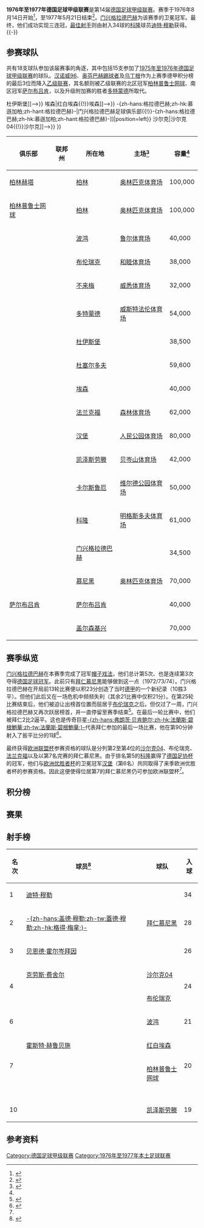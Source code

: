 {{noteTA
|G1=足球
|G2=德甲
|G3=uefa
}}
{{Infobox football league season
| competition                = [[德国足球甲级联赛|德国足球甲级联赛]]
| season                     = 1976–77
| winners                    = [[门兴格拉德巴赫足球俱乐部|-{zh-hans:格拉德巴赫;zh-hk:慕遜加柏;zh-hant:格拉德巴赫}-]]<small>（第 5 次夺冠）</small>
| relegated                  = [[卡尔斯鲁厄足球俱乐部|卡尔斯鲁厄]]、[[柏林普鲁士网球|柏林网球]]、<br>[[红白埃森|红白埃森]]
| continentalcup1            = [[1977–78年欧洲冠军杯|欧洲冠军杯]]
| continentalcup1 qualifiers = [[门兴格拉德巴赫足球俱乐部|-{zh-hans:格拉德巴赫;zh-hk:慕遜加柏;zh-hant:格拉德巴赫}-]]
| continentalcup2            = [[1977–78年欧洲优胜者杯|欧洲优胜者杯]]
| continentalcup2 qualifiers = [[科隆足球俱乐部|科隆]]、[[汉堡足球俱乐部|汉堡]]<small>（卫冕冠军）</small>
| continentalcup3            = [[1977–78年歐洲足協盃|欧洲联盟杯]]
| continentalcup3 qualifiers = [[沙尔克04|沙尔克04]]、[[布伦瑞克足球俱乐部|布伦瑞克]]、<br>[[法兰克福足球俱乐部|法兰克福]]、[[拜仁慕尼黑|拜仁慕尼黑]]
| league topscorer           = [[迪特·穆勒|迪特·穆勒]]<small>（34球）</small>
| biggest home win           = [[拜仁慕尼黑|拜仁慕尼黑]] 9–0 [[柏林普鲁士网球|柏林网球]]
| biggest away win           = [[红白埃森|红白埃森]] 1–8 [[法兰克福足球俱乐部|法兰克福]]<br>[[拜仁慕尼黑|拜仁慕尼黑]] 0–7 [[沙尔克04|沙尔克04]]
| highest scoring            = [[科隆足球俱乐部|科隆]] 8–4 [[柏林普鲁士网球|柏林网球]]
| matches                    = 306
| total goals                = 1084
| attendance                 = 7827564
| prevseason                 = [[1975年至1976年德国足球甲级联赛|1975–76]]
| nextseason                 = [[1977年至1978年德国足球甲级联赛|1977–78]]
}}
'''1976年至1977年德国足球甲级联赛'''是第14届[[德国足球甲级联赛|德国足球甲级联赛]]。赛季于1976年8月14日开始<ref>{{de}}{{cite web|url=http://www.dfb.de/index.php?id=329309|title=Schedule Round 1|publisher=DFB|deadurl=yes|archiveurl=https://web.archive.org/web/20110608081933/http://www.dfb.de/index.php?id=329309|archivedate=2011-06-08|accessdate=2014-10-13}}</ref>，至1977年5月21日结束<ref>{{de}}{{cite web|url=http://www.dfb.de/index.php?id=329671|title=Archive 1976/1977 Round 34|publisher=DFB|deadurl=yes|archiveurl=https://web.archive.org/web/20110608081944/http://www.dfb.de/index.php?id=329671|archivedate=2011-06-08|accessdate=2014-10-13}}</ref>。[[门兴格拉德巴赫足球俱乐部|门兴格拉德巴赫]]为该赛季的卫冕冠军。最终，他们成功实现三连冠，[[德国足球甲级联赛最佳射手|最佳射手]]则由射入34球的[[科隆足球俱乐部|科隆]]球员[[迪特·穆勒|迪特·穆勒]]获得。
{{TOC left}}
{{-}}

==参赛球队==
共有18支球队参加该届赛事的角逐，其中包括15支参加了[[1975年至1976年德国足球甲级联赛|1975年至1976年德国足球甲级联赛]]的球队。[[汉诺威96|汉诺威96]]、[[奥芬巴赫踢球者|奥芬巴赫踢球者]]及[[乌丁根足球俱乐部|乌丁根]]作为上赛季德甲积分榜的最后3位而降入[[德国足球乙级联赛|乙级联赛]]，其名额则被乙级联赛的北区冠军[[柏林普鲁士网球|柏林普鲁士网球]]、南区冠军[[萨尔布吕肯足球俱乐部|萨尔布吕肯]]，以及升级附加赛的胜者[[多特蒙德足球俱乐部|多特蒙德]]所取代。

{{Location map+ |FRG and West Berlin |width=375 |float=right |caption=1971-72赛季德甲联赛球队分布图 |places=
{{Location map~ |FRG and West Berlin |lat=52.511274|long=13.242632|label=[[柏林赫塔|柏林赫塔]]<br>[[柏林普鲁士网球|柏林网球]] |position=left}}
{{Location map~ |FRG and West Berlin |lat=51.482987|long=7.211397 |label=  <small>[[波鸿足球俱乐部|波鸿]]</small> |position=bottom}}
{{Location map~ |FRG and West Berlin |lat=52.290116|long=10.521575|label=[[布伦瑞克足球俱乐部|布伦瑞克]]|position=bottom}}
{{Location map~ |FRG and West Berlin |lat=53.065337|long=8.836722 |label=[[云达不来梅|云达不来梅]] |position=left}}
{{Location map~ |FRG and West Berlin |lat=51.4925  |long=7.454444 |label=<small>[[多特蒙德足球俱乐部|多特蒙德]]</small>}}
{{Location map~ |FRG and West Berlin |lat=51.409033|long=6.778664 |label=<!--[[杜伊斯堡足球俱乐部{{!}}杜伊斯堡|杜伊斯堡足球俱乐部{{!}}杜伊斯堡]]-->}}
{{Location map~ |FRG and West Berlin |lat=51.261593|long=6.733204 |label=   <small>[[杜塞尔多夫足球俱乐部|杜塞尔多夫]]</small> |position=bottom}}
{{Location map~ |FRG and West Berlin |lat=51.485833|long=6.977778 |label=<!--[[红白埃森{{!}}埃森|红白埃森{{!}}埃森]]-->}}
{{Location map~ |FRG and West Berlin |lat=50.069206|long=8.644234 |label=[[法兰克福足球俱乐部|法兰克福]] |position=left}}
{{Location map~ |FRG and West Berlin |lat=53.587095|long=9.898711 |label=[[汉堡足球俱乐部|汉堡]] |position=left}}
{{Location map~ |FRG and West Berlin |lat=49.434705|long=7.776408 |label=[[凯泽斯劳滕足球俱乐部|凯泽斯劳滕]]}}
{{Location map~ |FRG and West Berlin |lat=49.021176|long=8.413021|label=[[卡尔斯鲁厄足球俱乐部|卡尔斯鲁厄]]}}
{{Location map~ |FRG and West Berlin |lat=50.933224|long=6.874697 |label=<small>[[科隆足球俱乐部|科隆]]</small>|position=bottom}}
{{Location map~ |FRG and West Berlin |lat=51.208908|long=6.439549 |label=<small>[[门兴格拉德巴赫足球俱乐部{{!}}-{zh-hans:格拉德巴赫;zh-hk:慕遜加柏;zh-hant:格拉德巴赫}-|门兴格拉德巴赫足球俱乐部{{!}}-{zh-hans:格拉德巴赫;zh-hk:慕遜加柏;zh-hant:格拉德巴赫}-]]</small>|position=left}}
{{Location map~ |FRG and West Berlin |lat=48.110950|long=11.574578|label=[[拜仁慕尼黑|拜仁慕尼黑]]}}
{{Location map~ |FRG and West Berlin |lat=49.2475  |long=6.984167 |label=[[萨尔布吕肯足球俱乐部|萨尔布吕肯]]|position=bottom}}
{{Location map~ |FRG and West Berlin |lat=51.529752|long=7.079809 |label=<!--[[沙尔克04{{!}}沙尔克|沙尔克04{{!}}沙尔克]]-->}}
<!--DISPLAY FIXES FOR RUHR AREA TEAMS-->
{{Location map~ |FRG and West Berlin |mark=TransparentPlaceholder.png |lat=51.32 |long=6.78 |label=<small>[[杜伊斯堡足球俱乐部|杜伊斯堡]]</small> |position=left}}
{{Location map~ |FRG and West Berlin |mark=TransparentPlaceholder.png |lat=51.56 |long=7.14 |label=<small>[[红白埃森|埃森]]</small> |position=left}}
{{Location map~ |FRG and West Berlin |mark=TransparentPlaceholder.png |lat=51.61 |long=6.92 |label=<small>[[沙尔克04|沙尔克04]]</small>}}
}}
{| class="wikitable sortable"
|-
! 俱乐部
! 联邦州
! 所在地
! 主场<ref name="Vereinslexikon">{{de}}{{cite book|last=Grüne|first=Hardy|title=Enzyklopädie des deutschen Ligafußballs, Band 7: Vereinslexikon|publisher=AGON Sportverlag|location=Kassel|year=2001|isbn=3-89784-147-9}}</ref>
! 容量<ref name="Vereinslexikon" />
|-
| [[柏林赫塔|柏林赫塔]]
| {{flag|Berlin}}
| [[柏林|柏林]]
| [[柏林奥林匹克体育场|奥林匹克体育场]]
| 100,000
|-
| [[柏林普鲁士网球|柏林普鲁士网球]]
| {{flag|Berlin}}
| [[柏林|柏林]]
| [[柏林奥林匹克体育场|奥林匹克体育场]]
| 100,000
|-
| {{sort|Bochum|[[波鸿足球俱乐部|波鸿]]}}
| {{flag|North Rhine-Westphalia}}
| [[波鸿|波鸿]]
| [[鲁尔球场|鲁尔体育场]]
| 40,000
|-
| {{sort|Braunschweig|[[布伦瑞克足球俱乐部|布伦瑞克]]}}
| {{flag|Lower Saxony}}
| [[布伦瑞克|布伦瑞克]]
| [[和睦体育场|和睦体育场]]
| 38,000
|-
| {{sort|Bremen|[[云达不来梅|云达不来梅]]}}
| {{flag|Bremen|name=Bremen (state)}}
| [[不来梅|不来梅]]
| [[威悉体育场|威悉体育场]]
| 32,000
|-
| {{sort|Dortmund|[[多特蒙德足球俱乐部|多特蒙德]]}}
| {{flag|North Rhine-Westphalia}}
| [[多特蒙德|多特蒙德]]
| [[威斯特法伦球场|威斯特法伦体育场]]
| 54,000
|-
| {{sort|Duisburg|[[杜伊斯堡足球俱乐部|杜伊斯堡]]}}
| {{flag|North Rhine-Westphalia}}
| [[杜伊斯堡|杜伊斯堡]]
| {{link-de|维道体育场|Wedaustadion}}
| 38,500
|-
| {{sort|Düsseldorf|[[杜塞尔多夫足球俱乐部|杜塞尔多夫]]}}
| {{flag|North Rhine-Westphalia}}
| [[杜塞尔多夫|杜塞尔多夫]]
| {{link-de|莱茵体育场|Rheinstadion}}
| 59,600
|-
| {{sort|Essen|[[红白埃森|红白埃森]]}}
| {{flag|North Rhine-Westphalia}}
| [[埃森|埃森]]
| {{link-de|格奥尔格·梅尔彻斯体育场|Georg-Melches-Stadion}}
| 40,000
|-
| {{sort|Frankfurt|[[法兰克福足球俱乐部|法兰克福]]}}
| {{flag|Hesse}}
| [[法兰克福|法兰克福]]
| [[商业银行竞技场|森林体育场]]
| 62,000
|-
| {{sort|Hamburg|[[汉堡足球俱乐部|汉堡]]}}
| {{flag|Hamburg}}
| [[汉堡|汉堡]]
| [[人民公园体育场|人民公园体育场]]
| 80,000
|-
| {{sort|Kaiserslautern|[[凯泽斯劳滕足球俱乐部|凯泽斯劳滕]]}}
| {{flag|Rhineland-Palatinate}}
| [[凯泽斯劳滕|凯泽斯劳滕]]
| [[弗里茨·瓦尔特体育场|贝岑山体育场]]
| 42,000
|-
| {{sort|Karlsruhe|[[卡尔斯鲁厄足球俱乐部|卡尔斯鲁厄]]}}
|{{flag|Baden-Württemberg}}
| [[卡尔斯鲁厄|卡尔斯鲁厄]]
| [[维尔德公园体育场|维尔德公园体育场]]
| 50,000
|-
| {{sort|Köln|[[科隆足球俱乐部|科隆]]}}
| {{flag|North Rhine-Westphalia}}
| [[科隆|科隆]]
| [[莱茵能源球场|明格斯多夫体育场]]
| 61,000
|-
| {{sort|Mönchengladbach|[[门兴格拉德巴赫足球俱乐部|门兴格拉德巴赫]]}}
| {{flag|North Rhine-Westphalia}}
| [[门兴格拉德巴赫|门兴格拉德巴赫]]
| {{link-de|博克尔山体育场|Bökelbergstadion}}
| 34,500
|-
| {{sort|München Bayern|[[拜仁慕尼黑|拜仁慕尼黑]]}}
| {{flag|Bavaria}}
| [[慕尼黑|慕尼黑]]
| [[慕尼黑奥林匹克体育场|奥林匹克体育场]]
| 70,000
|-
| [[萨尔布吕肯足球俱乐部|萨尔布吕肯]]
| {{flag|Saarland}}
| [[萨尔布吕肯|萨尔布吕肯]]
| {{link-de|路德维希公园体育场|Ludwigsparkstadion}}
| 40,000
|-
| {{sort|Schalke|[[沙尔克04|沙尔克04]]}}
| {{flag|North Rhine-Westphalia}}
| [[盖尔森基兴|盖尔森基兴]]
| {{link-de|公园体育场|Parkstadion}}
| 70,000
|}

==赛季纵览==
[[门兴格拉德巴赫足球俱乐部|门兴格拉德巴赫]]在本赛季完成了冠军[[帽子戏法|帽子戏法]]，他们总计第5次、也是连续第3次夺得[[德国足球冠军|德国足球冠军]]。此前只有[[拜仁慕尼黑|拜仁慕尼黑]]能够做到这一点（1972/73/74）。门兴格拉德巴赫在开局前13轮比赛便以积23分创造了当时[[德甲|德甲]]的一个新纪录（10胜3平）。但他们此后又在一场危机中频频失利（其余21比赛中仅积21分）。在第25轮比赛结束后，他们被迫让出榜首位置而屈居于[[布伦瑞克足球俱乐部|布伦瑞克]]之后。但仅过了一周，门兴格拉德巴赫又再次跃居榜首，并一直停留至赛季结束<ref name="kicker">{{de}}{{cite web|url=http://www.kicker.de/news/fussball/bundesliga/bl50/573048/artikel_die-zeichen-stehen-auf-abschied_franz-der-grosse-verlaesst-den-fc-bayern.html|title=Die Zeichen stehen auf Abschied: "Franz der Große" verlässt den FC Bayern|publisher=Kicker Online|date=2012-08-03|accessdate=2014-10-13|archive-date=2013-06-25|archive-url=https://www.webcitation.org/6HcwIXcJK?url=http://www.kicker.de/news/fussball/bundesliga/bl50/573048/artikel_die-zeichen-stehen-auf-abschied_franz-der-grosse-verlaesst-den-fc-bayern.html|dead-url=no}}</ref>。在最后一轮比赛中，他们被拜仁2比2逼平。这也是传奇巨星[[弗朗茨·贝肯鲍尔|-{zh-hans:弗朗茨·贝肯鲍尔;zh-hk:法蘭斯·碧根鮑華;zh-tw:法蘭斯·碧根鮑華;}-]]代表拜仁参加的最后一场比赛，他在第90分钟射入了扳平比分的1球<ref>{{de}}{{cite book | last = Schulze-Marmeling | first = Dietrich | title = Die Bayern. Die Geschichte des deutschen Rekordmeisters | publisher = Die Werkstatt | year = 2003 | isbn = 3-89533-426-X}}</ref>。

最终获得[[欧洲联盟杯|欧洲联盟杯]]参赛资格的球队是分列第2至第4位的[[沙尔克04|沙尔克04]]、布伦瑞克、[[法兰克福足球俱乐部|法兰克福]]以及以第7名完赛的拜仁慕尼黑。由于排名第5的[[科隆足球俱乐部|科隆]]赢得了[[德国足协杯|德国足协杯]]的冠军，他们与[[欧洲优胜者杯|欧洲优胜者杯]]的卫冕冠军[[汉堡足球俱乐部|汉堡]]（第6名）共同取得了来季欧洲优胜者杯的参赛资格。因此这便使得位居第7的拜仁慕尼黑仍可参加欧洲联盟杯<ref name="kicker"/>。

==积分榜==
{{Fb cl header}}
{{Fb cl2 team 2pts |p=1 |t=[[门兴格拉德巴赫足球俱乐部|门兴格拉德巴赫]] |w=17|d=10|l=7 |gf=58|ga=34 |bc=#ACE1AF|champion=y}}
{{Fb cl3 qr |rows=1 |competition=[[1977–78年欧洲冠军杯#第一圈|1977–78年欧洲冠军杯第一圈]]}}
{{Fb cl2 team 2pts |p=2 |t=[[沙尔克04|沙尔克04]] |w=17|d=9 |l=8 |gf=77|ga=52 |bc=#97DEFF}}
{{Fb cl3 qr |rows=3 |competition=[[1977–78年歐洲足協盃#第一圈|1977–78年欧洲联盟杯第一圈]]}}
{{Fb cl2 team 2pts |p=3 |t=[[布伦瑞克足球俱乐部|布伦瑞克]] |w=15|d=13|l=6 |gf=56|ga=38 |bc=#97DEFF}}
{{Fb cl2 team 2pts |p=4 |t=[[法兰克福足球俱乐部|法兰克福]] |w=17|d=8 |l=9 |gf=86|ga=57 |bc=#97DEFF}}
{{Fb cl2 team 2pts |p=5 |t=[[科隆足球俱乐部|科隆]] |w=17|d=6 |l=11|gf=83|ga=61 |bc=#FFFF75}}
{{Fb cl3 qr |rows=1 |competition=[[1977–78年欧洲优胜者杯|1977–78年欧洲优胜者杯第一圈]]}}
{{Fb cl2 team 2pts |p=6 |t=[[汉堡足球俱乐部|汉堡]] |w=14|d=10|l=10|gf=67|ga=56 |bc=#FFFF75}}
{{Fb cl3 qr |rows=1 |competition=[[1977–78年欧洲优胜者杯|1977–78年欧洲优胜者杯第一圈]]|nt=1}}
{{Fb cl2 team 2pts |p=7 |t=[[拜仁慕尼黑|拜仁慕尼黑]] |w=14|d=9 |l=11|gf=74|ga=65 |bc=#97DEFF}}
{{Fb cl3 qr |rows=1 |competition=[[1977–78年歐洲足協盃#第一圈|1977–78年欧洲联盟杯第一圈]]|nt=2}}
{{Fb cl2 team 2pts |p=8 |t=[[多特蒙德足球俱乐部|多特蒙德]] |w=12|d=10|l=12|gf=73|ga=64 }}
{{Fb cl2 team 2pts |p=9 |t=[[杜伊斯堡足球俱乐部|杜伊斯堡]] |w=11|d=12|l=11|gf=60|ga=51 }}
{{Fb cl2 team 2pts |p=10|t=[[柏林赫塔|柏林赫塔]] |w=13|d=8 |l=13|gf=55|ga=54 }}
{{Fb cl2 team 2pts |p=11|t=[[云达不来梅|云达不来梅]] |w=13|d=7 |l=14|gf=51|ga=59 }}
{{Fb cl2 team 2pts |p=12|t=[[杜塞尔多夫足球俱乐部|杜塞尔多夫]] |w=11|d=9 |l=14|gf=52|ga=54 }}
{{Fb cl2 team 2pts |p=13|t=[[凯泽斯劳滕足球俱乐部|凯泽斯劳滕]] |w=12|d=5 |l=17|gf=53|ga=59 }}
{{Fb cl2 team 2pts |p=14|t=[[萨尔布吕肯足球俱乐部|萨尔布吕肯]] |w=9 |d=11|l=14|gf=43|ga=55 }}
{{Fb cl2 team 2pts |p=15|t=[[波鸿足球俱乐部|波鸿]] |w=11|d=7 |l=16|gf=47|ga=62 }}
{{Fb cl2 team 2pts |p=16|t=[[卡尔斯鲁厄足球俱乐部|卡尔斯鲁厄]] |w=9 |d=10|l=15|gf=53|ga=75 |bc=#FF8888|relegated=y}}
{{Fb cl3 qr |relegation=yes |rows=3 |competition={{link-de|1977年至1978年德国足球乙级联赛|2. Bundesliga 1977/78|1977–78年乙级联赛}}}}
{{Fb cl2 team 2pts |p=17|t=[[柏林普鲁士网球|柏林普鲁士网球]] |w=6 |d=10|l=18|gf=47|ga=85 |bc=#FF8888|relegated=y}}
{{Fb cl2 team 2pts |p=18|t=[[红白埃森|红白埃森]] |w=7 |d=8 |l=19|gf=49|ga=103|bc=#FF8888|relegated=y}}
{{Fb cl footer |s=[http://www.dfb.de/index.php?id=329672 www.dfb.de] |nt=<sup>1</sup>[[汉堡足球俱乐部|汉堡]]因赢得了[[1976–77年欧洲优胜者杯|1976–77年欧洲优胜者杯]]冠军而作为卫冕冠军自动获得参赛资格。<br /><sup>2</sup>因[[科隆足球俱乐部|科隆]]获得了[[1977–78年欧洲优胜者|欧洲优胜者杯]]的参赛权，其[[1977–78年歐洲足協盃|欧洲联盟杯]]的参赛资格由联赛第7名[[拜仁慕尼黑|拜仁慕尼黑]]入替。|u=2012-05}}

==赛果==
{{Fb r header |nt=18 | Hertha BSC | Tennis Borussia Berlin | Bochum | Braunschweig | Werder Bremen | Dortmund | Duisburg | Düsseldorf | Essen | Frankfurt | Hamburg | Kaiserslautern | Karlsruhe | Köln | Mönchengladbach | Bayern Munich | Saarbrücken | Schalke 04}}

{{Fb r team |t=Hertha BSC |bg=y}}
<!--     Hertha BSC --> {{Fb r|r=null }}
<!--    TeBe Berlin --> {{Fb r|gf=2 |ga=0 }}
<!--         Bochum --> {{Fb r|gf=2 |ga=0 }}
<!--   Braunschweig --> {{Fb r|gf=2 |ga=1 }}
<!--         Bremen --> {{Fb r|gf=2 |ga=1 }}
<!--       Dortmund --> {{Fb r|gf=3 |ga=2 }}
<!--       Duisburg --> {{Fb r|gf=2 |ga=4 }}
<!--     Düsseldorf --> {{Fb r|gf=4 |ga=0 }}
<!--          Essen --> {{Fb r|gf=2 |ga=1 }}
<!--      Frankfurt --> {{Fb r|gf=2 |ga=3 }}
<!--        Hamburg --> {{Fb r|gf=2 |ga=1 }}
<!-- Kaiserslautern --> {{Fb r|gf=2 |ga=0 }}
<!--      Karlsruhe --> {{Fb r|gf=1 |ga=1 }}
<!--           Köln --> {{Fb r|gf=2 |ga=4 }}
<!--     M'gladbach --> {{Fb r|gf=0 |ga=1 }}
<!--  Bayern Munich --> {{Fb r|gf=1 |ga=1 }}
<!--    Saarbrücken --> {{Fb r|gf=1 |ga=1 }}
<!--        Schalke --> {{Fb r|gf=2 |ga=1 }}

{{Fb r team |t=Tennis Borussia Berlin |bg=y}}
<!--     Hertha BSC --> {{Fb r|gf=2 |ga=0 }}
<!--    TeBe Berlin --> {{Fb r|r=null }}
<!--         Bochum --> {{Fb r|gf=1 |ga=1 }}
<!--   Braunschweig --> {{Fb r|gf=0 |ga=0 }}
<!--         Bremen --> {{Fb r|gf=2 |ga=4 }}
<!--       Dortmund --> {{Fb r|gf=2 |ga=3 }}
<!--       Duisburg --> {{Fb r|gf=1 |ga=5 }}
<!--     Düsseldorf --> {{Fb r|gf=4 |ga=2 }}
<!--          Essen --> {{Fb r|gf=2 |ga=2 }}
<!--      Frankfurt --> {{Fb r|gf=1 |ga=1 }}
<!--        Hamburg --> {{Fb r|gf=1 |ga=1 }}
<!-- Kaiserslautern --> {{Fb r|gf=4 |ga=2 }}
<!--      Karlsruhe --> {{Fb r|gf=4 |ga=2 }}
<!--           Köln --> {{Fb r|gf=3 |ga=2 }}
<!--     M'gladbach --> {{Fb r|gf=0 |ga=1 }}
<!--  Bayern Munich --> {{Fb r|gf=3 |ga=1 }}
<!--    Saarbrücken --> {{Fb r|gf=1 |ga=1 }}
<!--        Schalke --> {{Fb r|gf=1 |ga=3 }}

{{Fb r team |t=Bochum |bg=y}}
<!--     Hertha BSC --> {{Fb r|gf=4 |ga=2 }}
<!--    TeBe Berlin --> {{Fb r|gf=2 |ga=1 }}
<!--         Bochum --> {{Fb r|r=null }}
<!--   Braunschweig --> {{Fb r|gf=1 |ga=1 }}
<!--         Bremen --> {{Fb r|gf=0 |ga=2 }}
<!--       Dortmund --> {{Fb r|gf=2 |ga=1 }}
<!--       Duisburg --> {{Fb r|gf=2 |ga=1 }}
<!--     Düsseldorf --> {{Fb r|gf=1 |ga=2 }}
<!--          Essen --> {{Fb r|gf=2 |ga=1 }}
<!--      Frankfurt --> {{Fb r|gf=3 |ga=1 }}
<!--        Hamburg --> {{Fb r|gf=4 |ga=2 }}
<!-- Kaiserslautern --> {{Fb r|gf=1 |ga=0 }}
<!--      Karlsruhe --> {{Fb r|gf=1 |ga=0 }}
<!--           Köln --> {{Fb r|gf=1 |ga=2 }}
<!--     M'gladbach --> {{Fb r|gf=0 |ga=0 }}
<!--  Bayern Munich --> {{Fb r|gf=5 |ga=6 }}
<!--    Saarbrücken --> {{Fb r|gf=1 |ga=2 }}
<!--        Schalke --> {{Fb r|gf=1 |ga=2 }}

{{Fb r team |t=Braunschweig |bg=y}}
<!--     Hertha BSC --> {{Fb r|gf=2 |ga=2 }}
<!--    TeBe Berlin --> {{Fb r|gf=3 |ga=1 }}
<!--         Bochum --> {{Fb r|gf=2 |ga=0 }}
<!--   Braunschweig --> {{Fb r|r=null }}
<!--         Bremen --> {{Fb r|gf=0 |ga=1 }}
<!--       Dortmund --> {{Fb r|gf=3 |ga=1 }}
<!--       Duisburg --> {{Fb r|gf=1 |ga=1 }}
<!--     Düsseldorf --> {{Fb r|gf=0 |ga=0 }}
<!--          Essen --> {{Fb r|gf=6 |ga=0 }}
<!--      Frankfurt --> {{Fb r|gf=3 |ga=1 }}
<!--        Hamburg --> {{Fb r|gf=0 |ga=1 }}
<!-- Kaiserslautern --> {{Fb r|gf=2 |ga=1 }}
<!--      Karlsruhe --> {{Fb r|gf=3 |ga=3 }}
<!--           Köln --> {{Fb r|gf=4 |ga=2 }}
<!--     M'gladbach --> {{Fb r|gf=1 |ga=1 }}
<!--  Bayern Munich --> {{Fb r|gf=1 |ga=0 }}
<!--    Saarbrücken --> {{Fb r|gf=1 |ga=0 }}
<!--        Schalke --> {{Fb r|gf=1 |ga=0 }}

{{Fb r team |t=Werder Bremen |bg=y}}
<!--     Hertha BSC --> {{Fb r|gf=1 |ga=0 }}
<!--    TeBe Berlin --> {{Fb r|gf=0 |ga=0 }}
<!--         Bochum --> {{Fb r|gf=2 |ga=0 }}
<!--   Braunschweig --> {{Fb r|gf=2 |ga=2 }}
<!--         Bremen --> {{Fb r|r=null }}
<!--       Dortmund --> {{Fb r|gf=3 |ga=0 }}
<!--       Duisburg --> {{Fb r|gf=2 |ga=2 }}
<!--     Düsseldorf --> {{Fb r|gf=0 |ga=2 }}
<!--          Essen --> {{Fb r|gf=3 |ga=1 }}
<!--      Frankfurt --> {{Fb r|gf=2 |ga=1 }}
<!--        Hamburg --> {{Fb r|gf=2 |ga=2 }}
<!-- Kaiserslautern --> {{Fb r|gf=2 |ga=0 }}
<!--      Karlsruhe --> {{Fb r|gf=1 |ga=1 }}
<!--           Köln --> {{Fb r|gf=2 |ga=1 }}
<!--     M'gladbach --> {{Fb r|gf=1 |ga=0 }}
<!--  Bayern Munich --> {{Fb r|gf=2 |ga=3 }}
<!--    Saarbrücken --> {{Fb r|gf=1 |ga=0 }}
<!--        Schalke --> {{Fb r|gf=1 |ga=1 }}

{{Fb r team |t=Dortmund |bg=y}}
<!--     Hertha BSC --> {{Fb r|gf=2 |ga=1 }}
<!--    TeBe Berlin --> {{Fb r|gf=4 |ga=0 }}
<!--         Bochum --> {{Fb r|gf=0 |ga=2 }}
<!--   Braunschweig --> {{Fb r|gf=0 |ga=0 }}
<!--         Bremen --> {{Fb r|gf=2 |ga=4 }}
<!--       Dortmund --> {{Fb r|r=null }}
<!--       Duisburg --> {{Fb r|gf=2 |ga=1 }}
<!--     Düsseldorf --> {{Fb r|gf=1 |ga=2 }}
<!--          Essen --> {{Fb r|gf=4 |ga=2 }}
<!--      Frankfurt --> {{Fb r|gf=2 |ga=2 }}
<!--        Hamburg --> {{Fb r|gf=4 |ga=4 }}
<!-- Kaiserslautern --> {{Fb r|gf=5 |ga=2 }}
<!--      Karlsruhe --> {{Fb r|gf=7 |ga=2 }}
<!--           Köln --> {{Fb r|gf=1 |ga=2 }}
<!--     M'gladbach --> {{Fb r|gf=0 |ga=0 }}
<!--  Bayern Munich --> {{Fb r|gf=3 |ga=3 }}
<!--    Saarbrücken --> {{Fb r|gf=2 |ga=1 }}
<!--        Schalke --> {{Fb r|gf=2 |ga=2 }}

{{Fb r team |t=Duisburg |bg=y}}
<!--     Hertha BSC --> {{Fb r|gf=1 |ga=1 }}
<!--    TeBe Berlin --> {{Fb r|gf=1 |ga=1 }}
<!--         Bochum --> {{Fb r|gf=0 |ga=0 }}
<!--   Braunschweig --> {{Fb r|gf=1 |ga=1 }}
<!--         Bremen --> {{Fb r|gf=3 |ga=0 }}
<!--       Dortmund --> {{Fb r|gf=0 |ga=0 }}
<!--       Duisburg --> {{Fb r|r=null }}
<!--     Düsseldorf --> {{Fb r|gf=1 |ga=0 }}
<!--          Essen --> {{Fb r|gf=4 |ga=0 }}
<!--      Frankfurt --> {{Fb r|gf=4 |ga=3 }}
<!--        Hamburg --> {{Fb r|gf=0 |ga=0 }}
<!-- Kaiserslautern --> {{Fb r|gf=1 |ga=0 }}
<!--      Karlsruhe --> {{Fb r|gf=3 |ga=1 }}
<!--           Köln --> {{Fb r|gf=1 |ga=1 }}
<!--     M'gladbach --> {{Fb r|gf=3 |ga=2 }}
<!--  Bayern Munich --> {{Fb r|gf=5 |ga=2 }}
<!--    Saarbrücken --> {{Fb r|gf=2 |ga=3 }}
<!--        Schalke --> {{Fb r|gf=2 |ga=2 }}

{{Fb r team |t=Düsseldorf |bg=y}}
<!--     Hertha BSC --> {{Fb r|gf=2 |ga=3 }}
<!--    TeBe Berlin --> {{Fb r|gf=0 |ga=0 }}
<!--         Bochum --> {{Fb r|gf=1 |ga=0 }}
<!--   Braunschweig --> {{Fb r|gf=1 |ga=3 }}
<!--         Bremen --> {{Fb r|gf=3 |ga=2 }}
<!--       Dortmund --> {{Fb r|gf=3 |ga=2 }}
<!--       Duisburg --> {{Fb r|gf=2 |ga=0 }}
<!--     Düsseldorf --> {{Fb r|r=null }}
<!--          Essen --> {{Fb r|gf=4 |ga=4 }}
<!--      Frankfurt --> {{Fb r|gf=1 |ga=2 }}
<!--        Hamburg --> {{Fb r|gf=2 |ga=0 }}
<!-- Kaiserslautern --> {{Fb r|gf=2 |ga=3 }}
<!--      Karlsruhe --> {{Fb r|gf=3 |ga=0 }}
<!--           Köln --> {{Fb r|gf=1 |ga=3 }}
<!--     M'gladbach --> {{Fb r|gf=0 |ga=1 }}
<!--  Bayern Munich --> {{Fb r|gf=0 |ga=0 }}
<!--    Saarbrücken --> {{Fb r|gf=5 |ga=1 }}
<!--        Schalke --> {{Fb r|gf=1 |ga=2 }}

{{Fb r team |t=Essen |bg=y}}
<!--     Hertha BSC --> {{Fb r|gf=2 |ga=2 }}
<!--    TeBe Berlin --> {{Fb r|gf=1 |ga=0 }}
<!--         Bochum --> {{Fb r|gf=3 |ga=3 }}
<!--   Braunschweig --> {{Fb r|gf=2 |ga=1 }}
<!--         Bremen --> {{Fb r|gf=0 |ga=0 }}
<!--       Dortmund --> {{Fb r|gf=1 |ga=5 }}
<!--       Duisburg --> {{Fb r|gf=1 |ga=5 }}
<!--     Düsseldorf --> {{Fb r|gf=5 |ga=3 }}
<!--          Essen --> {{Fb r|r=null }}
<!--      Frankfurt --> {{Fb r|gf=1 |ga=8 }}
<!--        Hamburg --> {{Fb r|gf=1 |ga=2 }}
<!-- Kaiserslautern --> {{Fb r|gf=3 |ga=2 }}
<!--      Karlsruhe --> {{Fb r|gf=3 |ga=2 }}
<!--           Köln --> {{Fb r|gf=0 |ga=3 }}
<!--     M'gladbach --> {{Fb r|gf=1 |ga=0 }}
<!--  Bayern Munich --> {{Fb r|gf=1 |ga=4 }}
<!--    Saarbrücken --> {{Fb r|gf=1 |ga=0 }}
<!--        Schalke --> {{Fb r|gf=2 |ga=2 }}

{{Fb r team |t=Frankfurt |bg=y}}
<!--     Hertha BSC --> {{Fb r|gf=3 |ga=3 }}
<!--    TeBe Berlin --> {{Fb r|gf=7 |ga=1 }}
<!--         Bochum --> {{Fb r|gf=2 |ga=2 }}
<!--   Braunschweig --> {{Fb r|gf=3 |ga=0 }}
<!--         Bremen --> {{Fb r|gf=7 |ga=1 }}
<!--       Dortmund --> {{Fb r|gf=1 |ga=4 }}
<!--       Duisburg --> {{Fb r|gf=3 |ga=1 }}
<!--     Düsseldorf --> {{Fb r|gf=1 |ga=1 }}
<!--          Essen --> {{Fb r|gf=3 |ga=1 }}
<!--      Frankfurt --> {{Fb r|r=null }}
<!--        Hamburg --> {{Fb r|gf=2 |ga=1 }}
<!-- Kaiserslautern --> {{Fb r|gf=2 |ga=0 }}
<!--      Karlsruhe --> {{Fb r|gf=3 |ga=2 }}
<!--           Köln --> {{Fb r|gf=4 |ga=0 }}
<!--     M'gladbach --> {{Fb r|gf=1 |ga=3 }}
<!--  Bayern Munich --> {{Fb r|gf=2 |ga=1 }}
<!--    Saarbrücken --> {{Fb r|gf=2 |ga=1 }}
<!--        Schalke --> {{Fb r|gf=6 |ga=3 }}

{{Fb r team |t=Hamburg |bg=y}}
<!--     Hertha BSC --> {{Fb r|gf=2 |ga=0 }}
<!--    TeBe Berlin --> {{Fb r|gf=2 |ga=1 }}
<!--         Bochum --> {{Fb r|gf=5 |ga=1 }}
<!--   Braunschweig --> {{Fb r|gf=0 |ga=2 }}
<!--         Bremen --> {{Fb r|gf=5 |ga=3 }}
<!--       Dortmund --> {{Fb r|gf=3 |ga=4 }}
<!--       Duisburg --> {{Fb r|gf=2 |ga=0 }}
<!--     Düsseldorf --> {{Fb r|gf=1 |ga=1 }}
<!--          Essen --> {{Fb r|gf=5 |ga=3 }}
<!--      Frankfurt --> {{Fb r|gf=3 |ga=1 }}
<!--        Hamburg --> {{Fb r|r=null }}
<!-- Kaiserslautern --> {{Fb r|gf=1 |ga=0 }}
<!--      Karlsruhe --> {{Fb r|gf=2 |ga=1 }}
<!--           Köln --> {{Fb r|gf=2 |ga=1 }}
<!--     M'gladbach --> {{Fb r|gf=4 |ga=1 }}
<!--  Bayern Munich --> {{Fb r|gf=5 |ga=0 }}
<!--    Saarbrücken --> {{Fb r|gf=0 |ga=0 }}
<!--        Schalke --> {{Fb r|gf=2 |ga=2 }}

{{Fb r team |t=Kaiserslautern |bg=y}}
<!--     Hertha BSC --> {{Fb r|gf=0 |ga=2 }}
<!--    TeBe Berlin --> {{Fb r|gf=3 |ga=1 }}
<!--         Bochum --> {{Fb r|gf=2 |ga=0 }}
<!--   Braunschweig --> {{Fb r|gf=1 |ga=3 }}
<!--         Bremen --> {{Fb r|gf=4 |ga=2 }}
<!--       Dortmund --> {{Fb r|gf=2 |ga=1 }}
<!--       Duisburg --> {{Fb r|gf=2 |ga=0 }}
<!--     Düsseldorf --> {{Fb r|gf=0 |ga=2 | nt=2}}
<!--          Essen --> {{Fb r|gf=7 |ga=1 }}
<!--      Frankfurt --> {{Fb r|gf=2 |ga=2 }}
<!--        Hamburg --> {{Fb r|gf=2 |ga=0 }}
<!-- Kaiserslautern --> {{Fb r|r=null }}
<!--      Karlsruhe --> {{Fb r|gf=3 |ga=1 }}
<!--           Köln --> {{Fb r|gf=4 |ga=2 }}
<!--     M'gladbach --> {{Fb r|gf=1 |ga=2 }}
<!--  Bayern Munich --> {{Fb r|gf=1 |ga=1 }}
<!--    Saarbrücken --> {{Fb r|gf=1 |ga=0 }}
<!--        Schalke --> {{Fb r|gf=2 |ga=0 }}

{{Fb r team |t=Karlsruhe |bg=y}}
<!--     Hertha BSC --> {{Fb r|gf=0 |ga=3 }}
<!--    TeBe Berlin --> {{Fb r|gf=4 |ga=1 }}
<!--         Bochum --> {{Fb r|gf=2 |ga=1 }}
<!--   Braunschweig --> {{Fb r|gf=1 |ga=1 }}
<!--         Bremen --> {{Fb r|gf=3 |ga=1 }}
<!--       Dortmund --> {{Fb r|gf=2 |ga=1 }}
<!--       Duisburg --> {{Fb r|gf=2 |ga=1 }}
<!--     Düsseldorf --> {{Fb r|gf=1 |ga=1 }}
<!--          Essen --> {{Fb r|gf=1 |ga=1 }}
<!--      Frankfurt --> {{Fb r|gf=2 |ga=0 }}
<!--        Hamburg --> {{Fb r|gf=2 |ga=2 }}
<!-- Kaiserslautern --> {{Fb r|gf=1 |ga=1 }}
<!--      Karlsruhe --> {{Fb r|r=null }}
<!--           Köln --> {{Fb r|gf=2 |ga=1 }}
<!--     M'gladbach --> {{Fb r|gf=4 |ga=0 }}
<!--  Bayern Munich --> {{Fb r|gf=1 |ga=2 }}
<!--    Saarbrücken --> {{Fb r|gf=3 |ga=0 }}
<!--        Schalke --> {{Fb r|gf=1 |ga=7 }}

{{Fb r team |t=Köln |bg=y}}
<!--     Hertha BSC --> {{Fb r|gf=3 |ga=2 }}
<!--    TeBe Berlin --> {{Fb r|gf=8 |ga=4 }}
<!--         Bochum --> {{Fb r|gf=6 |ga=1 }}
<!--   Braunschweig --> {{Fb r|gf=3 |ga=0 }}
<!--         Bremen --> {{Fb r|gf=3 |ga=0 }}
<!--       Dortmund --> {{Fb r|gf=1 |ga=1 }}
<!--       Duisburg --> {{Fb r|gf=5 |ga=2 }}
<!--     Düsseldorf --> {{Fb r|gf=2 |ga=2 }}
<!--          Essen --> {{Fb r|gf=2 |ga=2 }}
<!--      Frankfurt --> {{Fb r|gf=2 |ga=0 }}
<!--        Hamburg --> {{Fb r|gf=3 |ga=3 }}
<!-- Kaiserslautern --> {{Fb r|gf=3 |ga=1 }}
<!--      Karlsruhe --> {{Fb r|gf=4 |ga=1 }}
<!--           Köln --> {{Fb r|r=null }}
<!--     M'gladbach --> {{Fb r|gf=0 |ga=3 }}
<!--  Bayern Munich --> {{Fb r|gf=3 |ga=0 }}
<!--    Saarbrücken --> {{Fb r|gf=5 |ga=1 }}
<!--        Schalke --> {{Fb r|gf=2 |ga=0 }}

{{Fb r team |t=Mönchengladbach |bg=y}}
<!--     Hertha BSC --> {{Fb r|gf=2 |ga=1 }}
<!--    TeBe Berlin --> {{Fb r|gf=3 |ga=0 }}
<!--         Bochum --> {{Fb r|gf=4 |ga=2 }}
<!--   Braunschweig --> {{Fb r|gf=1 |ga=1 }}
<!--         Bremen --> {{Fb r|gf=3 |ga=1 }}
<!--       Dortmund --> {{Fb r|gf=1 |ga=1 }}
<!--       Duisburg --> {{Fb r|gf=1 |ga=1 }}
<!--     Düsseldorf --> {{Fb r|gf=3 |ga=1 }}
<!--          Essen --> {{Fb r|gf=6 |ga=0 }}
<!--      Frankfurt --> {{Fb r|gf=1 |ga=3 }}
<!--        Hamburg --> {{Fb r|gf=0 |ga=0 }}
<!-- Kaiserslautern --> {{Fb r|gf=0 |ga=0 }}
<!--      Karlsruhe --> {{Fb r|gf=5 |ga=1 }}
<!--           Köln --> {{Fb r|gf=3 |ga=1 }}
<!--     M'gladbach --> {{Fb r|r=null }}
<!--  Bayern Munich --> {{Fb r|gf=1 |ga=0 }}
<!--    Saarbrücken --> {{Fb r|gf=3 |ga=0 }}
<!--        Schalke --> {{Fb r|gf=2 |ga=0 }}

{{Fb r team |t=Bayern Munich |bg=y}}
<!--     Hertha BSC --> {{Fb r|gf=1 |ga=0 }}
<!--    TeBe Berlin --> {{Fb r|gf=9 |ga=0 }}
<!--         Bochum --> {{Fb r|gf=1 |ga=1 }}
<!--   Braunschweig --> {{Fb r|gf=2 |ga=2 }}
<!--         Bremen --> {{Fb r|gf=1 |ga=0 }}
<!--       Dortmund --> {{Fb r|gf=1 |ga=2 }}
<!--       Duisburg --> {{Fb r|gf=2 |ga=2 }}
<!--     Düsseldorf --> {{Fb r|gf=2 |ga=1 }}
<!--          Essen --> {{Fb r|gf=5 |ga=1 }}
<!--      Frankfurt --> {{Fb r|gf=0 |ga=3 }}
<!--        Hamburg --> {{Fb r|gf=6 |ga=2 }}
<!-- Kaiserslautern --> {{Fb r|gf=3 |ga=0 }}
<!--      Karlsruhe --> {{Fb r|gf=5 |ga=0 }}
<!--           Köln --> {{Fb r|gf=4 |ga=1 }}
<!--     M'gladbach --> {{Fb r|gf=2 |ga=2 }}
<!--  Bayern Munich --> {{Fb r|r=null }}
<!--    Saarbrücken --> {{Fb r|gf=5 |ga=1 }}
<!--        Schalke --> {{Fb r|gf=0 |ga=7 }}

{{Fb r team |t=Saarbrücken |bg=y}}
<!--     Hertha BSC --> {{Fb r|gf=1 |ga=1 }}
<!--    TeBe Berlin --> {{Fb r|gf=0 |ga=0 }}
<!--         Bochum --> {{Fb r|gf=0 |ga=1 }}
<!--   Braunschweig --> {{Fb r|gf=1 |ga=2 }}
<!--         Bremen --> {{Fb r|gf=2 |ga=0 }}
<!--       Dortmund --> {{Fb r|gf=2 |ga=2 }}
<!--       Duisburg --> {{Fb r|gf=1 |ga=0 }}
<!--     Düsseldorf --> {{Fb r|gf=0 |ga=0 }}
<!--          Essen --> {{Fb r|gf=2 |ga=1 }}
<!--      Frankfurt --> {{Fb r|gf=2 |ga=2 }}
<!--        Hamburg --> {{Fb r|gf=3 |ga=2 }}
<!-- Kaiserslautern --> {{Fb r|gf=2 |ga=2 }}
<!--      Karlsruhe --> {{Fb r|gf=1 |ga=1 }}
<!--           Köln --> {{Fb r|gf=3 |ga=1 }}
<!--     M'gladbach --> {{Fb r|gf=2 |ga=2 }}
<!--  Bayern Munich --> {{Fb r|gf=6 |ga=1 }}
<!--    Saarbrücken --> {{Fb r|r=null }}
<!--        Schalke --> {{Fb r|gf=2 |ga=3 }}

{{Fb r team |t=Schalke |bg=y}}
<!--     Hertha BSC --> {{Fb r|gf=4 |ga=0 }}
<!--    TeBe Berlin --> {{Fb r|gf=5 |ga=4 }}
<!--         Bochum --> {{Fb r|gf=3 |ga=1 }}
<!--   Braunschweig --> {{Fb r|gf=2 |ga=3 }}
<!--         Bremen --> {{Fb r|gf=3 |ga=2 }}
<!--       Dortmund --> {{Fb r|gf=4 |ga=2 }}
<!--       Duisburg --> {{Fb r|gf=3 |ga=2 }}
<!--     Düsseldorf --> {{Fb r|gf=2 |ga=1 }}
<!--          Essen --> {{Fb r|gf=3 |ga=0 }}
<!--      Frankfurt --> {{Fb r|gf=1 |ga=1 }}
<!--        Hamburg --> {{Fb r|gf=1 |ga=0 }}
<!-- Kaiserslautern --> {{Fb r|gf=5 |ga=2 }}
<!--      Karlsruhe --> {{Fb r|gf=2 |ga=2 }}
<!--           Köln --> {{Fb r|gf=1 |ga=1 }}
<!--     M'gladbach --> {{Fb r|gf=1 |ga=0 }}
<!--  Bayern Munich --> {{Fb r|gf=0 |ga=0 }}
<!--    Saarbrücken --> {{Fb r|gf=0 |ga=1 }}
<!--        Schalke --> {{Fb r|r=null }}

{{Fb r footer |s=[http://www.dfb.de/index.php?id=92843 www.dfb.de] | nt=<sup>2</sup>凯泽斯劳滕与杜塞尔多夫之间的比赛因看台上不断抛入场内的瓶子而被迫在第76分钟腰斩，当时的比分为0比1<ref>{{de}}{{cite web | url = http://www.fussballdaten.de/bundesliga/1977/15/klautern-duesseldorf/ | title = 1. FC Kaiserslautern – Fortuna Düsseldorf | publisher = fussballdaten.de | accessdate = 2011-11-07 | archive-date = 2020-08-28 | archive-url = https://web.archive.org/web/20200828130511/https://www.fussballdaten.de/bundesliga/1977/15/klautern-duesseldorf/ | dead-url = no }}</ref>。[[德国足协|德国足协]]最终判罚凯泽斯劳滕以0比2告负。|u=2012-05}}

==射手榜==
{| class="wikitable" style="text-align:center"
|-
!名次
!球员<ref>{{de}}{{cite web|url=http://www.kicker.de/news/fussball/bundesliga/spieltag/1-bundesliga/1976-77/0/torjaeger-der-saison.html|title=1. Bundesliga Torjäger 1976/77|publisher=Kicker Online|accessdate=2014-10-13|archive-date=2019-05-01|archive-url=https://web.archive.org/web/20190501143239/https://www.kicker.de/news/fussball/bundesliga/spieltag/1-bundesliga/1976-77/0/torjaeger-der-saison.html|dead-url=no}}</ref>
!球队
!入球
|-
|1
|align="left"|{{flagicon|FRG}} [[迪特·穆勒|迪特·穆勒]]
|align="left"|{{fb team Köln}}
|34
|-
|2
|align="left"|{{flagicon|FRG}} [[盖德·穆勒|-{zh-hans:盖德·穆勒;zh-tw:蓋德·穆勒;zh-hk:格得·梅拿;}-]]
|align="left"|[[拜仁慕尼黑|拜仁慕尼黑]]
|28
|-
|3
|align="left"|{{flagicon|FRG}} [[贝恩德·霍尔岑拜因|贝恩德·霍尔岑拜因]]
|align="left"|{{fb team 法兰克福}}
|26
|-
|rowspan=2|4
|align="left"|{{flagicon|FRG}} [[克劳斯·费舍尔|克劳斯·费舍尔]]
|align="left"|[[沙尔克04|沙尔克04]]
|rowspan=2|24
|-
|align="left"|{{flagicon|FRG}} {{link-de|沃尔夫冈·弗兰克|Wolfgang Frank (Fußballspieler)}}
|align="left"|[[布伦瑞克足球俱乐部|布伦瑞克]]
|-
|6
|align="left"|{{flagicon|FRG}} {{link-de|约瑟夫·卡克佐尔|Josef Kaczor}}
|align="left"|[[波鸿足球俱乐部|波鸿]]
|21
|-
|rowspan=3|7
|align="left"|{{flagicon|FRG}} [[霍斯特·赫鲁贝施|霍斯特·赫鲁贝施]]
|align="left"|[[红白埃森|红白埃森]]
|rowspan=3|20
|-
|align="left"|{{flagicon|FRG}} {{link-de|本尼·文德特|Benny Wendt}}
|align="left"|[[柏林普鲁士网球|柏林普鲁士网球]]
|-
|align="left"|{{flagicon|FRG}} {{link-de|吕迪格·文泽尔|Rüdiger Wenzel}}
|align="left"|{{fb team 法兰克福}}
|-
|10
|align="left"|{{flagicon|FRG}} {{link-de|克劳斯·托普穆勒|Klaus Toppmöller}}
|align="left"|[[凯泽斯劳滕足球俱乐部|凯泽斯劳滕]]
|19
|}

==参考资料==
{{reflist}}

{{德国足球甲级联赛}}

[[Category:德国足球甲级联赛|Category:德国足球甲级联赛]]
[[Category:1976年至1977年本土足球联赛|Category:1976年至1977年本土足球联赛]]